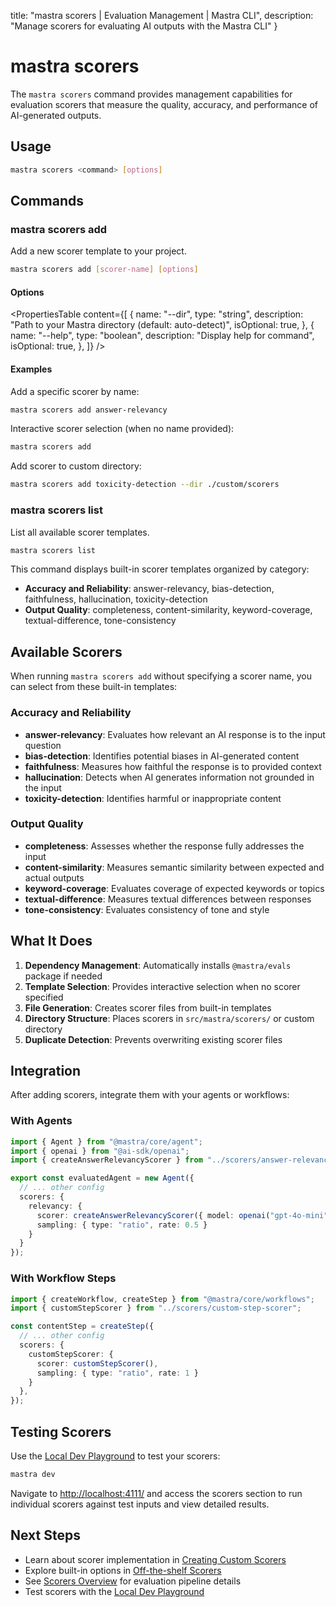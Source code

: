   title: "mastra scorers | Evaluation Management | Mastra CLI",
  description: "Manage scorers for evaluating AI outputs with the Mastra CLI"
}

# mastra scorers

The `mastra scorers` command provides management capabilities for evaluation scorers that measure the quality, accuracy, and performance of AI-generated outputs.

## Usage

```bash
mastra scorers <command> [options]
```

## Commands

### mastra scorers add

Add a new scorer template to your project.

```bash
mastra scorers add [scorer-name] [options]
```

#### Options

<PropertiesTable
  content={[
    {
      name: "--dir",
      type: "string", 
      description: "Path to your Mastra directory (default: auto-detect)",
      isOptional: true,
    },
    {
      name: "--help",
      type: "boolean",
      description: "Display help for command",
      isOptional: true,
    },
  ]}
/>

#### Examples

Add a specific scorer by name:

```bash copy
mastra scorers add answer-relevancy
```

Interactive scorer selection (when no name provided):

```bash copy
mastra scorers add
```

Add scorer to custom directory:

```bash copy  
mastra scorers add toxicity-detection --dir ./custom/scorers
```

### mastra scorers list

List all available scorer templates.

```bash
mastra scorers list
```

This command displays built-in scorer templates organized by category:

- **Accuracy and Reliability**: answer-relevancy, bias-detection, faithfulness, hallucination, toxicity-detection
- **Output Quality**: completeness, content-similarity, keyword-coverage, textual-difference, tone-consistency

## Available Scorers

When running `mastra scorers add` without specifying a scorer name, you can select from these built-in templates:

### Accuracy and Reliability

- **answer-relevancy**: Evaluates how relevant an AI response is to the input question
- **bias-detection**: Identifies potential biases in AI-generated content  
- **faithfulness**: Measures how faithful the response is to provided context
- **hallucination**: Detects when AI generates information not grounded in the input
- **toxicity-detection**: Identifies harmful or inappropriate content

### Output Quality

- **completeness**: Assesses whether the response fully addresses the input
- **content-similarity**: Measures semantic similarity between expected and actual outputs
- **keyword-coverage**: Evaluates coverage of expected keywords or topics
- **textual-difference**: Measures textual differences between responses
- **tone-consistency**: Evaluates consistency of tone and style

## What It Does

1. **Dependency Management**: Automatically installs `@mastra/evals` package if needed
2. **Template Selection**: Provides interactive selection when no scorer specified  
3. **File Generation**: Creates scorer files from built-in templates
4. **Directory Structure**: Places scorers in `src/mastra/scorers/` or custom directory
5. **Duplicate Detection**: Prevents overwriting existing scorer files

## Integration

After adding scorers, integrate them with your agents or workflows:

### With Agents

```typescript filename="src/mastra/agents/evaluated-agent.ts"
import { Agent } from "@mastra/core/agent";
import { openai } from "@ai-sdk/openai";
import { createAnswerRelevancyScorer } from "../scorers/answer-relevancy-scorer";

export const evaluatedAgent = new Agent({
  // ... other config
  scorers: {
    relevancy: {
      scorer: createAnswerRelevancyScorer({ model: openai("gpt-4o-mini") }),
      sampling: { type: "ratio", rate: 0.5 }
    }
  }
});
```

### With Workflow Steps

```typescript filename="src/mastra/workflows/content-generation.ts"
import { createWorkflow, createStep } from "@mastra/core/workflows";
import { customStepScorer } from "../scorers/custom-step-scorer";

const contentStep = createStep({
  // ... other config
  scorers: {
    customStepScorer: {
      scorer: customStepScorer(),
      sampling: { type: "ratio", rate: 1 }
    }
  },
});
```

## Testing Scorers

Use the [Local Dev Playground](/docs/server-db/local-dev-playground) to test your scorers:

```bash copy
mastra dev
```

Navigate to [http://localhost:4111/](http://localhost:4111/) and access the scorers section to run individual scorers against test inputs and view detailed results.

## Next Steps

- Learn about scorer implementation in [Creating Custom Scorers](/docs/scorers/custom-scorers)
- Explore built-in options in [Off-the-shelf Scorers](/docs/scorers/off-the-shelf-scorers)  
- See [Scorers Overview](/docs/scorers/overview) for evaluation pipeline details
- Test scorers with the [Local Dev Playground](/docs/server-db/local-dev-playground)